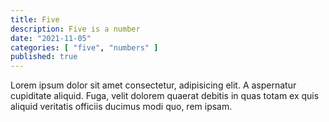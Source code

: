 ```yaml
---
title: Five
description: Five is a number
date: "2021-11-05"
categories: [ "five", "numbers" ]
published: true
---
```


Lorem ipsum dolor sit amet consectetur, adipisicing elit. A aspernatur cupiditate aliquid. Fuga, velit dolorem quaerat debitis in quas totam ex quis aliquid veritatis officiis ducimus modi quo, rem ipsam.

